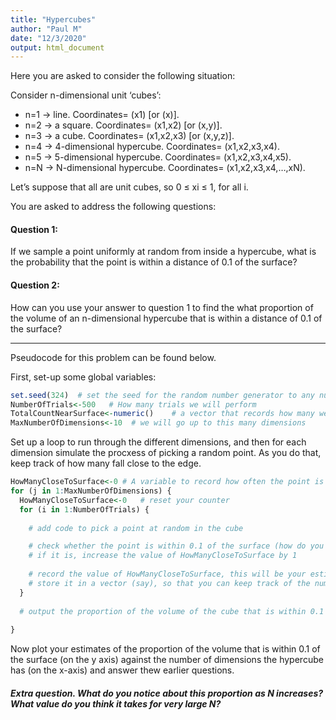 ```yaml
---
title: "Hypercubes"
author: "Paul M"
date: "12/3/2020"
output: html_document
---
```


Here you are asked to consider the following situation:

Consider n-dimensional unit ‘cubes’:

* n=1 -> line. Coordinates= (x1) [or (x)].
* n=2 -> a square. Coordinates= (x1,x2) [or (x,y)]. 
* n=3 -> a cube. Coordinates= (x1,x2,x3) [or (x,y,z)]. 
* n=4 -> 4-dimensional hypercube. Coordinates= (x1,x2,x3,x4). 
* n=5 -> 5-dimensional hypercube. Coordinates= (x1,x2,x3,x4,x5). 
* n=N -> N-dimensional hypercube. Coordinates= (x1,x2,x3,x4,…,xN).

Let’s suppose that all are unit cubes, so 0 ≤ xi ≤ 1, for all i.

You are asked to address the following questions:

#### Question 1: 
If we sample a point uniformly at random from inside a hypercube, what is the probability that the point is within a distance of 0.1 of the surface?

#### Question 2: 
How can you use your answer to question 1 to find the what proportion of the volume of an n-dimensional hypercube that is within a distance of 0.1 of the surface?

---

Pseudocode for this problem can be found below.


First, set-up some global variables:
```r
set.seed(324)  # set the seed for the random number generator to any number you like
NumberOfTrials<-500   # How many trials we will perform
TotalCountNearSurface<-numeric()    # a vector that records how many were close to the surface for each dimension
MaxNumberOfDimensions<-10  # we will go up to this many dimensions
```


Set up a loop to run through the different dimensions, and then for each dimension simulate the procxess of picking a random point. As you do that, keep track of how many fall close to the edge.

```r
HowManyCloseToSurface<-0 # A variable to record how often the point is close to the surface in a given dimension
for (j in 1:MaxNumberOfDimensions) {
  HowManyCloseToSurface<-0   # reset your counter
  for (i in 1:NumberOfTrials) {
    
    # add code to pick a point at random in the cube

    # check whether the point is within 0.1 of the surface (how do you check this?)
    # if it is, increase the value of HowManyCloseToSurface by 1
    
    # record the value of HowManyCloseToSurface, this will be your estimate of the prob. of being close to surface
    # store it in a vector (say), so that you can keep track of the number you got for each dimension
  }  
  
  # output the proportion of the volume of the cube that is within 0.1 of the surface
  
}
```

Now plot your estimates of the proportion of the volume that is within 0.1 of the surface (on the y axis)
against the number of dimensions the hypercube has (on the x-axis) and answer thew earlier questions.

##### Extra question. What do you notice about this proportion as N increases? What value do you think it takes for very large N?
